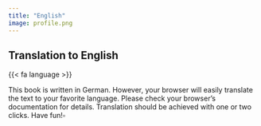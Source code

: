 ```yaml
---
title: "English"
image: profile.png
---
```



## Translation to English

:::{.callout-note}

{{< fa language >}}

This book is written in German. 
However, your browser will easily translate the text to your favorite language. 
Please check your browser's documentation for details. 
Translation should be achieved with one or two clicks. 
Have fun!$\square$
:::


